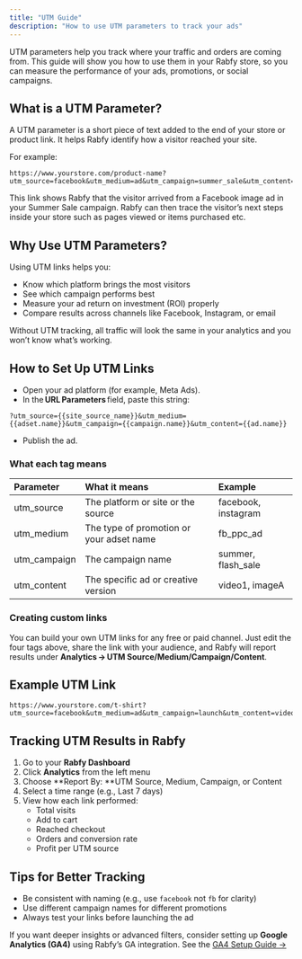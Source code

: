 ```yaml
---
title: "UTM Guide"
description: "How to use UTM parameters to track your ads"
---
```


UTM parameters help you track where your traffic and orders are coming from. This guide will show you how to use them in your Rabfy store, so you can measure the performance of your ads, promotions, or social campaigns.

## What is a UTM Parameter?

A UTM parameter is a short piece of text added to the end of your store or product link. It helps Rabfy identify how a visitor reached your site.

For example:

```
https://www.yourstore.com/product-name?utm_source=facebook&utm_medium=ad&utm_campaign=summer_sale&utm_content=image_ad
```

This link shows Rabfy that the visitor arrived from a Facebook image ad in your Summer Sale campaign. Rabfy can then trace the visitor’s next steps inside your store such as pages viewed or items purchased etc.

## Why Use UTM Parameters?

Using UTM links helps you:

- Know which platform brings the most visitors
- See which campaign performs best
- Measure your ad return on investment (ROI) properly
- Compare results across channels like Facebook, Instagram, or email

Without UTM tracking, all traffic will look the same in your analytics and you won’t know what’s working.

## How to Set Up UTM Links

- Open your ad platform (for example, Meta Ads).
- In the **URL Parameters** field, paste this string:

```
?utm_source={{site_source_name}}&utm_medium={{adset.name}}&utm_campaign={{campaign.name}}&utm_content={{ad.name}}
```

- Publish the ad.

### What each tag means

| Parameter    | What it means                            | Example             |
| :----------- | :--------------------------------------- | :------------------ |
| utm_source   | The platform or site or the source       | facebook, instagram |
| utm_medium   | The type of promotion or your adset name | fb_ppc_ad           |
| utm_campaign | The campaign name                        | summer, flash_sale  |
| utm_content  | The specific ad or creative version      | video1, imageA      |

### Creating custom links

You can build your own UTM links for any free or paid channel. Just edit the four tags above, share the link with your audience, and Rabfy will report results under **Analytics → UTM Source/Medium/Campaign/Content**.

## Example UTM Link

```
https://www.yourstore.com/t-shirt?utm_source=facebook&utm_medium=ad&utm_campaign=launch&utm_content=video_ad_1
```

## Tracking UTM Results in Rabfy

1. Go to your **Rabfy Dashboard**
2. Click **Analytics** from the left menu
3. Choose **Report By: **UTM Source, Medium, Campaign, or Content
4. Select a time range (e.g., Last 7 days)
5. View how each link performed:
   - Total visits
   - Add to cart
   - Reached checkout
   - Orders and conversion rate
   - Profit per UTM source

## Tips for Better Tracking

- Be consistent with naming (e.g., use `facebook` not `fb` for clarity)
- Use different campaign names for different promotions
- Always test your links before launching the ad

If you want deeper insights or advanced filters, consider setting up **Google Analytics (GA4)** using Rabfy’s GA integration. See the [GA4 Setup Guide →](https://docs.rabfy.com/google-analytics)
